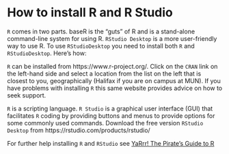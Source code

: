 # How to install R and R Studio {#install}

`R` comes in two parts. baseR is the "guts" of R and is a stand-alone command-line system for using R. `RStudio Desktop` is a more user-friendly way to use R. To use `RStudioDesktop` you need to install both `R` and `RStudioDesktop`. Here's how:

`R` can be installed from https://www.r-project.org/. Click on the `CRAN` link on the left-hand side and select a location from the list on the left that is closest to you, geographically (Halifax if you are on campus at MUN). If you have problems with installing `R` this same website provides advice on how to seek support.

`R` is a scripting language. `R Studio` is a graphical user interface (GUI) that facilitates `R` coding by providing buttons and menus to provide options for some commonly used commands. Download the free version `RStudio Desktop` from https://rstudio.com/products/rstudio/

For further help installing `R` and `RStudio` see [YaRrr! The Pirate's Guide to R](https://bookdown.org/ndphillips/YaRrr/installing-base-r-and-rstudio.html)
